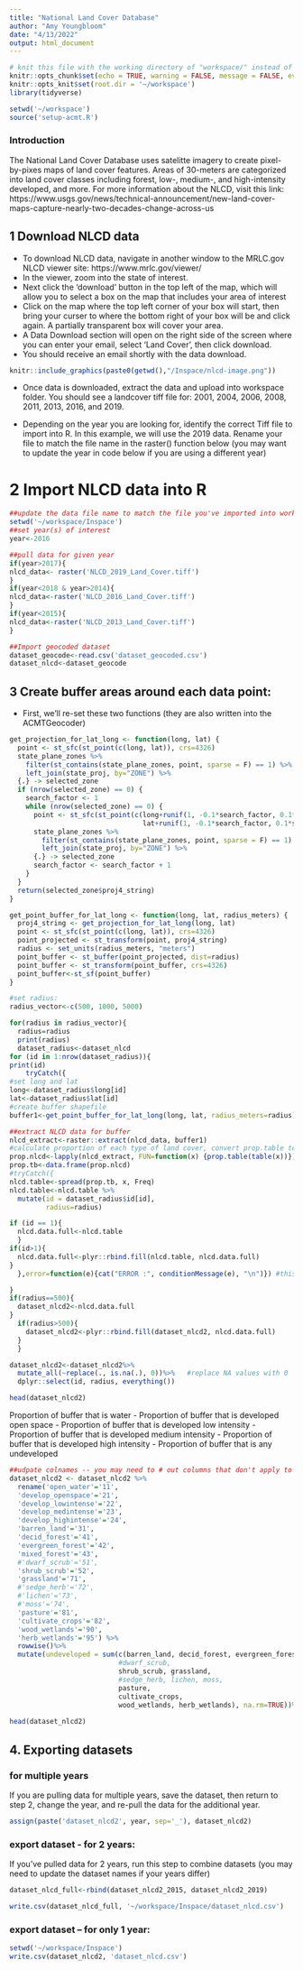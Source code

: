 ```yaml
---
title: "National Land Cover Database"
author: "Amy Youngbloom"
date: "4/13/2022"
output: html_document
---
```


```r

# knit this file with the working directory of "workspace/" instead of "workspace/examples"
knitr::opts_chunk$set(echo = TRUE, warning = FALSE, message = FALSE, eval=FALSE)
knitr::opts_knit$set(root.dir = '~/workspace')
library(tidyverse)
```

```r
setwd('~/workspace')
source('setup-acmt.R')
```

### Introduction

  The National Land Cover Database uses satelitte imagery to create pixel-by-pixes maps of land cover features. Areas of 30-meters are categorized into land cover classes including forest, low-, medium-, and high-intensity developed, and more. For more information about the NLCD, visit this link: https://www.usgs.gov/news/technical-announcement/new-land-cover-maps-capture-nearly-two-decades-change-across-us
  

## 1 Download NLCD data

  - To download NLCD data, navigate in another window to the MRLC.gov NLCD viewer site: https://www.mrlc.gov/viewer/
  - In the viewer, zoom into the state of interest. 
  - Next click the 'download' button in the top left of the map, which will allow you to select a box on the map that includes your area of interest
  - Click on the map where the top left corner of your box will start, then bring your curser to where the bottom right of your box will be and click again. A partially transparent box will cover your area. 
  - A Data Download section will open on the right side of the screen where you can enter your email, select 'Land Cover', then click download.
  - You should receive an email shortly with the data download.

```r
knitr::include_graphics(paste0(getwd(),"/Inspace/nlcd-image.png"))
```

  - Once data is downloaded, extract the data and upload into workspace folder. You should see a landcover tiff file for: 2001, 2004, 2006, 2008, 2011, 2013, 2016, and 2019. 
  
  - Depending on the year you are looking for, identify the correct Tiff file to import into R. In this example, we will use the 2019 data. Rename your file to match the file name in the raster() function below (you may want to update the year in code below if you are using a different year)

# 2 Import NLCD data into R

```r
##update the data file name to match the file you've imported into workspace:
setwd('~/workspace/Inspace')
##set year(s) of interest
year<-2016

##pull data for given year
if(year>2017){
nlcd_data<- raster('NLCD_2019_Land_Cover.tiff')
}
if(year<2018 & year>2014){
nlcd_data<-raster('NLCD_2016_Land_Cover.tiff')
}
if(year<2015){
nlcd_data<-raster('NLCD_2013_Land_Cover.tiff')  
}

##Import geocoded dataset
dataset_geocode<-read.csv('dataset_geocoded.csv')
dataset_nlcd<-dataset_geocode

```

## 3 Create buffer areas around each data point:

- First, we'll re-set these two functions (they are also written into the ACMTGeocoder)

```r

get_projection_for_lat_long <- function(long, lat) {
  point <- st_sfc(st_point(c(long, lat)), crs=4326)
  state_plane_zones %>%
    filter(st_contains(state_plane_zones, point, sparse = F) == 1) %>%
    left_join(state_proj, by="ZONE") %>%
  {.} -> selected_zone
  if (nrow(selected_zone) == 0) {
    search_factor <- 1
    while (nrow(selected_zone) == 0) {
      point <- st_sfc(st_point(c(long+runif(1, -0.1*search_factor, 0.1*search_factor),
                                 lat+runif(1, -0.1*search_factor, 0.1*search_factor))), crs=4326)
      state_plane_zones %>%
        filter(st_contains(state_plane_zones, point, sparse = F) == 1) %>%
        left_join(state_proj, by="ZONE") %>%
      {.} -> selected_zone
      search_factor <- search_factor + 1
    }
  }
  return(selected_zone$proj4_string)
}

get_point_buffer_for_lat_long <- function(long, lat, radius_meters) {
  proj4_string <- get_projection_for_lat_long(long, lat)
  point <- st_sfc(st_point(c(long, lat)), crs=4326)
  point_projected <- st_transform(point, proj4_string)
  radius <- set_units(radius_meters, "meters")
  point_buffer <- st_buffer(point_projected, dist=radius)
  point_buffer <- st_transform(point_buffer, crs=4326)
  point_buffer<-st_sf(point_buffer)
}

```

```r

#set radius: 
radius_vector<-c(500, 1000, 5000)

for(radius in radius_vector){
  radius=radius
  print(radius)
  dataset_radius<-dataset_nlcd
for (id in 1:nrow(dataset_radius)){
print(id)
    tryCatch({
#set long and lat
long<-dataset_radius$long[id]
lat<-dataset_radius$lat[id]
#create buffer shapefile
buffer1<-get_point_buffer_for_lat_long(long, lat, radius_meters=radius)

##extract NLCD data for buffer
nlcd_extract<-raster::extract(nlcd_data, buffer1)
#calculate proportion of each type of land cover, convert prop.table to dataframe
prop.nlcd<-lapply(nlcd_extract, FUN=function(x) {prop.table(table(x))})
prop.tb<-data.frame(prop.nlcd)
#tryCatch({
nlcd.table<-spread(prop.tb, x, Freq)
nlcd.table<-nlcd.table %>%
  mutate(id = dataset_radius$id[id], 
         radius=radius)

if (id == 1){
  nlcd.data.full<-nlcd.table
  }
if(id>1){
  nlcd.data.full<-plyr::rbind.fill(nlcd.table, nlcd.data.full)
}
  },error=function(e){cat("ERROR :", conditionMessage(e), "\n")}) #this will print any error messages})

}
if(radius==500){
  dataset_nlcd2<-nlcd.data.full
}
  if(radius>500){
    dataset_nlcd2<-plyr::rbind.fill(dataset_nlcd2, nlcd.data.full)
  }
  }

dataset_nlcd2<-dataset_nlcd2%>%
  mutate_all(~replace(., is.na(.), 0))%>%   #replace NA values with 0
  dplyr::select(id, radius, everything())

head(dataset_nlcd2)
```

Proportion of buffer that is water
  - Proportion of buffer that is developed open space
  - Proportion of buffer that is developed low intensity
  - Proportion of buffer that is developed medium intensity
  - Proportion of buffer that is developed high intensity
  - Proportion of buffer that is any undeveloped

```r

##udpate colnames -- you may need to # out columns that don't apply to your dataset
dataset_nlcd2 <- dataset_nlcd2 %>%
  rename('open_water'='11', 
  'develop_openspace'='21', 
  'develop_lowintense'='22', 
  'develop_medintense'='23', 
  'develop_highintense'='24', 
  'barren_land'='31', 
  'decid_forest'='41', 
  'evergreen_forest'='42', 
  'mixed_forest'='43', 
  #'dwarf_scrub'='51', 
  'shrub_scrub'='52', 
  'grassland'='71', 
  #'sedge_herb'='72', 
  #'lichen'='73', 
  #'moss'='74', 
  'pasture'='81',
  'cultivate_crops'='82', 
  'wood_wetlands'='90', 
  'herb_wetlands'='95') %>%
  rowwise()%>%
  mutate(undeveloped = sum(c(barren_land, decid_forest, evergreen_forest, mixed_forest, 
                           #dwarf_scrub, 
                           shrub_scrub, grassland, 
                           #sedge_herb, lichen, moss, 
                           pasture, 
                           cultivate_crops, 
                           wood_wetlands, herb_wetlands), na.rm=TRUE))%>% mutate(year=year)
 
head(dataset_nlcd2) 
```

## 4. Exporting datasets

### for multiple years

If you are pulling data for multiple years, save the dataset, then return to step 2, change the year, and re-pull the data for the additional year.

```r
assign(paste('dataset_nlcd2', year, sep='_'), dataset_nlcd2)

```

### export dataset - for 2 years: 

If you've pulled data for 2 years, run this step to combine datasets (you may need to update the dataset names if your years differ)

```r

dataset_nlcd_full<-rbind(dataset_nlcd2_2015, dataset_nlcd2_2019)

write.csv(dataset_nlcd_full, '~/workspace/Inspace/dataset_nlcd.csv')
```


### export dataset -- for only 1 year:

```r
setwd('~/workspace/Inspace')
write.csv(dataset_nlcd2, 'dataset_nlcd.csv')

```
